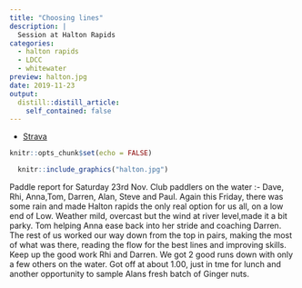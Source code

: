 ```yaml
---
title: "Choosing lines"
description: |
  Session at Halton Rapids
categories:
  - halton rapids
  - LDCC
  - whitewater
preview: halton.jpg
date: 2019-11-23
output:
  distill::distill_article:
    self_contained: false
---
```


- [Strava](https://www.strava.com/activities/2885419436)

```r
knitr::opts_chunk$set(echo = FALSE)
```

```r
  knitr::include_graphics("halton.jpg")
```
Paddle report for Saturday 23rd Nov. Club paddlers on the water :- Dave, Rhi, Anna,Tom, Darren, Alan, Steve and Paul. Again this Friday, there was some rain and made Halton rapids the only real option for us all, on a low end of Low. Weather mild, overcast but the wind at river level,made it a bit parky. Tom helping Anna ease back into her stride and coaching Darren. The rest of us worked our way down from the top in pairs, making the most of what was there, reading the flow for the best lines and improving skills. Keep up the good work Rhi and Darren. We got 2 good runs down with only a few others on the water. Got off at about 1.00, just in tme for lunch and another opportunity to sample Alans fresh batch of Ginger nuts.
